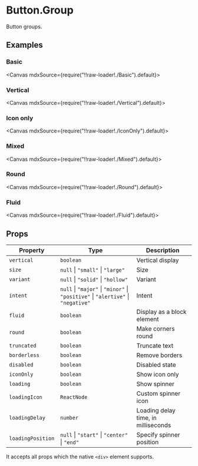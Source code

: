 
<Meta title="Forms/Button.Group" />

# Button.Group

Button groups.

## Examples

### Basic

<Canvas mdxSource={require("!!raw-loader!./Basic").default}>
  <Story id="examples-button-group--basic" />
</Canvas>

### Vertical

<Canvas mdxSource={require("!!raw-loader!./Vertical").default}>
  <Story id="examples-button-group--vertical" />
</Canvas>

### Icon only

<Canvas mdxSource={require("!!raw-loader!./IconOnly").default}>
  <Story id="examples-button-group--icon-only" />
</Canvas>

### Mixed

<Canvas mdxSource={require("!!raw-loader!./Mixed").default}>
  <Story id="examples-button-group--mixed" />
</Canvas>

### Round

<Canvas mdxSource={require("!!raw-loader!./Round").default}>
  <Story id="examples-button-group--round" />
</Canvas>

### Fluid

<Canvas mdxSource={require("!!raw-loader!./Fluid").default}>
  <Story id="examples-button-group--fluid" />
</Canvas>

## Props

| Property          | Type                                                                             | Description                         |
| ----------------- | -------------------------------------------------------------------------------- | ----------------------------------- |
| `vertical`        | `boolean`                                                                        | Vertical display                    |
| `size`            | `null` \| `"small"` \| `"large"`                                                 | Size                                |
| `variant`         | `null` \| `"solid"` \| `"hollow"`                                                | Variant                             |
| `intent`          | `null` \| `"major"` \| `"minor"` \| `"positive"` \| `"alertive"` \| `"negative"` | Intent                              |
| `fluid`           | `boolean`                                                                        | Display as a block element          |
| `round`           | `boolean`                                                                        | Make corners round                  |
| `truncated`       | `boolean`                                                                        | Truncate text                       |
| `borderless`      | `boolean`                                                                        | Remove borders                      |
| `disabled`        | `boolean`                                                                        | Disabled state                      |
| `iconOnly`        | `boolean`                                                                        | Show icon only                      |
| `loading`         | `boolean`                                                                        | Show spinner                        |
| `loadingIcon`     | `ReactNode`                                                                      | Custom spinner icon                 |
| `loadingDelay`    | `number`                                                                         | Loading delay time, in milliseconds |
| `loadingPosition` | `null` \| `"start"` \| `"center"` \| `"end"`                                     | Specify spinner position            |

It accepts all props which the native `<div>` element supports.
